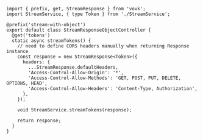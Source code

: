 ```tsx filename="/src/modules/stream-response-object/StreamResponseObjectController.ts"
import { prefix, get, StreamResponse } from 'vovk';
import StreamService, { type Token } from './StreamService';

@prefix('stream-with-object')
export default class StreamResponseObjectController {
  @get('tokens')
  static async streamTokens() {
    // need to define CORS headers manually when returning Response instance
    const response = new StreamResponse<Token>({
      headers: {
        ...StreamResponse.defaultHeaders,
        'Access-Control-Allow-Origin': '*',
        'Access-Control-Allow-Methods': 'GET, POST, PUT, DELETE, OPTIONS, HEAD',
        'Access-Control-Allow-Headers': 'Content-Type, Authorization',
      },
    });

    void StreamService.streamTokens(response);

    return response;
  }
}
```